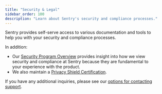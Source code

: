 ```yaml
---
title: "Security & Legal"
sidebar_order: 100
description: "Learn about Sentry's security and compliance processes."
---
```


Sentry provides self-serve access to various documentation and tools to help you with your security and compliance processes.

<PageGrid />

In addition:

- Our [Security Program Overview](https://sentry.io/security/) provides insight into how we view security and compliance at Sentry because they are fundamental to your experience with the product.
- We also maintain a [Privacy Shield Certification](https://www.privacyshield.gov/participant?id=a2zt0000000YdenAAC&status=Active).

If you have any additional inquiries, please see our [options for contacting support](https://sentry.io/contact/support/).
